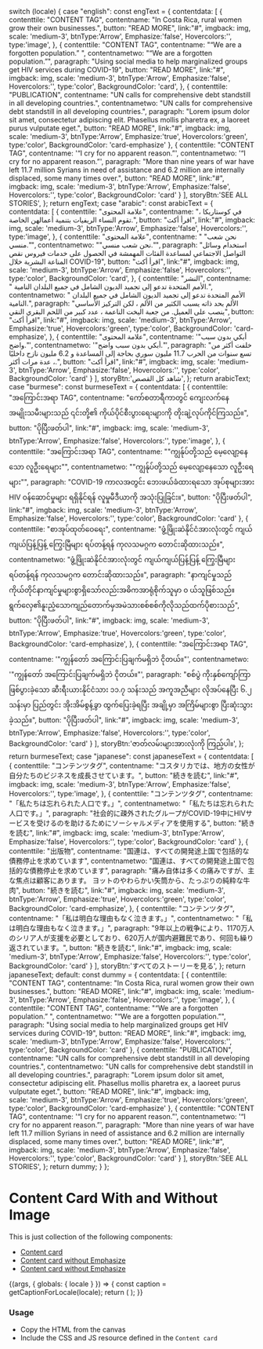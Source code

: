 
  switch (locale) {
    case "english":
      const engText = {
        contentdata: [
          {
            contenttile: "CONTENT TAG",
            contentname: "In Costa Rica, rural women grow their own businesses.",
            button: "READ MORE",
            link:"#",
            imgback: img,
            scale: 'medium-3',
            btnType:'Arrow',
            Emphasize:'false',
            Hovercolors:'',
            type:'image',
          },
          {
            contenttile: "CONTENT TAG",
            contentname: "“We are a forgotten population.” ",
            contentnametwo: "“We are a forgotten population.”",
            paragraph: "Using social media to help marginalized groups get HIV services during COVID-19",
            button: "READ MORE",
            link:"#",
            imgback: img, 
            scale: 'medium-3',
            btnType:'Arrow',
            Emphasize:'false',
            Hovercolors:'',
            type:'color',
            BackgroundColor: 'card',
          },
          {
            contenttile: "PUBLICATION",
            contentname: "UN calls for comprehensive debt standstill in all developing countries.",
            contentnametwo: "UN calls for comprehensive debt standstill in all developing countries.",
            paragraph: "Lorem ipsum dolor sit amet, consectetur adipiscing elit. Phasellus mollis pharetra ex, a laoreet purus vulputate eget.",
            button: "READ MORE",
            link:"#",
            imgback: img,  
            scale: 'medium-3',
            btnType:'Arrow',
            Emphasize:'true',
            Hovercolors:'green',
            type:'color',
            BackgroundColor: 'card-emphasize'
          },
          {
            contenttile: "CONTENT TAG",
            contentname: '“I cry for no apparent reason.”',
            contentnametwo: '“I cry for no apparent reason.”',
            paragraph: "More than nine years of war have left 11.7 million Syrians in need of assistance and 6.2 million are internally displaced, some many times over.",
            button: "READ MORE",
            link:"#",
            imgback: img,
            scale: 'medium-3',
            btnType:'Arrow',
            Emphasize:'false',
            Hovercolors:'',
            type:'color',
            BackgroundColor: 'card'
          }
        ],
        storyBtn:'SEE ALL STORIES',
      };
      return engText;
    case "arabic":
      const arabicText = {
        contentdata: [
          {
            contenttile: "علامة المحتوى",
            contentname: "في كوستاريكا ، تقوم النساء الريفيات بتنمية أعمالهن الخاصة.",
            button: "اقرأ أكث",
            link:"#",
            imgback: img,
            scale: 'medium-3',
            btnType:'Arrow',
            Emphasize:'false',
            Hovercolors:'',
            type:'image',
          },
          {
            contenttile: "علامة المحتوى",
            contentname: " \"نحن شعب منسي.\"",
            contentnametwo: "\"نحن شعب منسي.\"",
            paragraph: "استخدام وسائل التواصل الاجتماعي لمساعدة الفئات المهمشة في الحصول على خدمات فيروس نقص المناعة البشرية خلال COVID-19",
            button: "اقرأ أكث",
            link:"#",
            imgback: img,
            scale: 'medium-3',
            btnType:'Arrow',
            Emphasize:'false',
            Hovercolors:'',
            type:'color',
            BackgroundColor: 'card',
          },
          {
            contenttile: "النشر",
            contentname: " الأمم المتحدة تدعو إلى تجميد الديون الشامل في جميع البلدان النامية.",
            contentnametwo: " الأمم المتحدة تدعو إلى تجميد الديون الشامل في جميع البلدان النامية.",
            paragraph: "الألم بحد ذاته يسبب الكثير من الألم ، لكن التركيز الأساسي ينصب على العميل. من جعبة اليخت الناعمة ، عدد كبير من اللحم البقري النقي",
            button: "اقرأ أكث",
            link:"#",
            imgback: img,
            scale: 'medium-3',
            btnType:'Arrow',
            Emphasize:'true',
            Hovercolors:'green',
            type:'color',
            BackgroundColor: 'card-emphasize',
          },
          {
            contenttile: "علامة المحتوى",
            contentname: '"أبكي بدون سبب واضح."',
            contentnametwo: '"أبكي بدون سبب واضح."',
            paragraph: "خلفت أكثر من تسع سنوات من الحرب 11.7 مليون سوري بحاجة إلى المساعدة و 6.2 مليون نازح داخليًا ، عدة مرات أكثر.",
            button: "اقرأ أكث",
            link:"#",
            imgback: img,
            scale: 'medium-3',
            btnType:'Arrow',
            Emphasize:'false',
            Hovercolors:'',
            type:'color',
            BackgroundColor: 'card'
          }
        ],
        storyBtn:'شاهد كل القصص',
      };
      return arabicText;
    case "burmese":
      const burmeseText = {
        contentdata: [
          {
            contenttile: "အကြောင်းအရာ TAG",
            contentname: "ကော်စတာရီကာတွင် ကျေးလက်နေ အမျိုးသမီးများသည် ၎င်းတို့၏ ကိုယ်ပိုင်စီးပွားရေးများကို တိုးချဲ့လုပ်ကိုင်ကြသည်။",
            button: "ပိုပြီးဖတ်ပါ",
            link:"#",
            imgback: img,
            scale: 'medium-3',
            btnType:'Arrow',
            Emphasize:'false',
            Hovercolors:'',
            type:'image',
          },
          {
            contenttile: "အကြောင်းအရာ TAG",
            contentname: "\"ကျွန်ုပ်တို့သည် မေ့လျော့နေသော လူဦးရေများ\"",
            contentnametwo: "\"ကျွန်ုပ်တို့သည် မေ့လျော့နေသော လူဦးရေများ\"",
            paragraph: "COVID-19 ကာလအတွင်း ဘေးဖယ်ခံထားရသော အုပ်စုများအား HIV ဝန်ဆောင်မှုများ ရရှိနိုင်ရန် လူမှုမီဒီယာကို အသုံးပြုခြင်း။",
            button: "ပိုပြီးဖတ်ပါ",
            link:"#",
            imgback: img,
            scale: 'medium-3',
            btnType:'Arrow',
            Emphasize:'false',
            Hovercolors:'',
            type:'color',
            BackgroundColor: 'card'
          },
          {
            contenttile: "စာအုပ်ထုတ်ဝေရေး",
            contentname: "ဖွံ့ဖြိုးဆဲနိုင်ငံအားလုံးတွင် ကျယ်ကျယ်ပြန့်ပြန့် ကြွေးမြီများ ရပ်တန့်ရန် ကုလသမဂ္ဂက တောင်းဆိုထားသည်။",
            contentnametwo: "ဖွံ့ဖြိုးဆဲနိုင်ငံအားလုံးတွင် ကျယ်ကျယ်ပြန့်ပြန့် ကြွေးမြီများ ရပ်တန့်ရန် ကုလသမဂ္ဂက တောင်းဆိုထားသည်။",
            paragraph: "နာကျင်မှုသည်ကိုယ်တိုင်နာကျင်မှုများစွာရှိသော်လည်းအဓိကအာရုံစိုက်သူမှာ ၀ ယ်သူဖြစ်သည်။ ရွက်လှေ၏နူးညံ့သောကျည်တောက်မှအမဲသားစစ်စစ်ကိုလိုသည်ထက်ပိုစားသည်",
            button: "ပိုပြီးဖတ်ပါ",
            link:"#",
            imgback: img,
            scale: 'medium-3',
            btnType:'Arrow',
            Emphasize:'true',
            Hovercolors:'green',
            type:'color',
            BackgroundColor: 'card-emphasize',
          },
          {
            contenttile: "အကြောင်းအရာ TAG",
            contentname: '"ကျွန်တော် အကြောင်းပြချက်မရှိဘဲ ငိုတယ်။"',
            contentnametwo: '"ကျွန်တော် အကြောင်းပြချက်မရှိဘဲ ငိုတယ်။"',
            paragraph: "စစ်ပွဲ ကိုးနှစ်ကျော်ကြာ ဖြစ်ပွားခဲ့သော ဆီးရီးယားနိုင်ငံသား ၁၁.၇ သန်းသည် အကူအညီများ လိုအပ်နေပြီး ၆.၂ သန်းမှာ ပြည်တွင်း အိုးအိမ်စွန့်ခွာ ထွက်ပြေးခဲ့ရပြီး အချို့မှာ အကြိမ်များစွာ ပြီးဆုံးသွားခဲ့သည်။",
            button: "ပိုပြီးဖတ်ပါ",
            link:"#",
            imgback: img,
            scale: 'medium-3',
            btnType:'Arrow',
            Emphasize:'false',
            Hovercolors:'',
            type:'color',
            BackgroundColor: 'card'
          }
        ],
         storyBtn:'ဇာတ်လမ်းများအားလုံးကို ကြည့်ပါ။',
      };
      return burmeseText;
    case "japanese":
      const japaneseText = {
        contentdata: [
          {
            contenttile: "コンテンツタグ",
            contentname: "コスタリカでは、地方の女性が自分たちのビジネスを成長させています。",
            button: "続きを読む",
            link:"#",
            imgback: img,
            scale: 'medium-3',
            btnType:'Arrow',
            Emphasize:'false',
            Hovercolors:'',
            type:'image',
          },
          {
            contenttile: "コンテンツタグ",
            contentname: "「私たちは忘れられた人口です。」",
            contentnametwo: "「私たちは忘れられた人口です。」",
            paragraph: "社会的に疎外されたグループがCOVID-19中にHIVサービスを受けるのを助けるためにソーシャルメディアを使用する",
            button: "続きを読む",
            link:"#",
            imgback: img,
            scale: 'medium-3',
            btnType:'Arrow',
            Emphasize:'false',
            Hovercolors:'',
            type:'color',
            BackgroundColor: 'card'
          },
          {
            contenttile: "出版物",
            contentname: "国連は、すべての開発途上国で包括的な債務停止を求めています",
            contentnametwo: "国連は、すべての開発途上国で包括的な債務停止を求めています",
            paragraph: "痛み自体は多くの痛みですが、主な焦点は顧客にあります。 ヨットのやわらかい矢筒から、たっぷりの純粋な牛肉",
            button: "続きを読む",
            link:"#",
            imgback: img,
            scale: 'medium-3',
            btnType:'Arrow',
            Emphasize:'true',
            Hovercolors:'green',
            type:'color',
            BackgroundColor: 'card-emphasize',
          },
          {
            contenttile: "コンテンツタグ",
            contentname: "「私は明白な理由もなく泣きます。」",
            contentnametwo: "「私は明白な理由もなく泣きます。」",
            paragraph: "9年以上の戦争により、1170万人のシリア人が支援を必要としており、620万人が国内避難民であり、何回も繰り返されています。",
            button: "続きを読む",
            link:"#",
            imgback: img,
            scale: 'medium-3',
            btnType:'Arrow',
            Emphasize:'false',
            Hovercolors:'',
            type:'color',
            BackgroundColor: 'card'
          }
        ],
        storyBtn:'すべてのストーリーを見る',
      };
      return japaneseText;
    default:
      const dummy = {
        contentdata: [
          {
            contenttile: "CONTENT TAG",
            contentname: "In Costa Rica, rural women grow their own businesses.",
            button: "READ MORE",
            link:"#",
            imgback: img,
            scale: 'medium-3',
            btnType:'Arrow',
            Emphasize:'false',
            Hovercolors:'',
            type:'image',
          },
          {
            contenttile: "CONTENT TAG",
            contentname: "“We are a forgotten population.” ",
            contentnametwo: "“We are a forgotten population.”",
            paragraph: "Using social media to help marginalized groups get HIV services during COVID-19",
            button: "READ MORE",
            link:"#",
            imgback: img, 
            scale: 'medium-3',
            btnType:'Arrow',
            Emphasize:'false',
            Hovercolors:'',
            type:'color',
            BackgroundColor: 'card'
          },
          {
            contenttile: "PUBLICATION",
            contentname: "UN calls for comprehensive debt standstill in all developing countries.",
            contentnametwo: "UN calls for comprehensive debt standstill in all developing countries.",
            paragraph: "Lorem ipsum dolor sit amet, consectetur adipiscing elit. Phasellus mollis pharetra ex, a laoreet purus vulputate eget.",
            button: "READ MORE",
            link:"#",
            imgback: img,  
            scale: 'medium-3',
            btnType:'Arrow',
            Emphasize:'true',
            Hovercolors:'green',
            type:'color',
            BackgroundColor: 'card-emphasize'
          },
          {
            contenttile: "CONTENT TAG",
            contentname: '“I cry for no apparent reason.”',
            contentnametwo: '“I cry for no apparent reason.”',
            paragraph: "More than nine years of war have left 11.7 million Syrians in need of assistance and 6.2 million are internally displaced, some many times over.",
            button: "READ MORE",
            link:"#",
            imgback: img,
            scale: 'medium-3',
            btnType:'Arrow',
            Emphasize:'false',
            Hovercolors:'',
            type:'color',
            BackgroundColor: 'card'
          }
        ],
        storyBtn:'SEE ALL STORIES',
      };
      return dummy;
  }
};

<Meta title="Patterns/Card grids/Content cards with and without image" />

<style>{`
 .subheading {
    font-weight: 700;
    font-size: 24px;
    color: #031c2d;
    letter-spacing: 1.5px;
    line-height: 24px;
    margin-bottom: 12px;
    margin-top: 40px;
  }
  .sbdocs .sbdocs-p,
  .sbdocs .sbdocs-li{
    font-size: 1rem;
  }
`}</style>

# Content Card With and Without Image

This is just collection of the following components:
- [Content card](/docs/components-ui-components-cards-content-card-with-image--with-image)
- [Content card without Emphasize](/docs/components-ui-components-cards-content-card-without-image--without-emphasize)
- [Content card without Emphasize](/story/components-ui-components-cards-content-card-without-image--with-emphasize)

<Canvas>
  <Story name="Content cards with and without image">
    {(args, { globals: { locale } }) => {
      const caption = getCaptionForLocale(locale);
      return (
        <ContentCardWithAndWithoutImage
          data={caption.contentdata} storyBtn={caption.storyBtn} {...args}
        ></ContentCardWithAndWithoutImage>
      );
    }}
  </Story>
</Canvas>

### 
### Usage
- Copy the HTML from the canvas
- Include the CSS and JS resource defined in the `Content card`